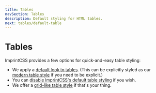 ```yaml
---
title: Tables
navSection: Tables
description: Default styling for HTML tables.
next: tables/default-table
---
```


# Tables

ImprintCSS provides a few options for quick-and-easy table styling:

* We apply a [default look to tables](/tables/default-table). (This can be explicitly styled as our [modern table style](/tables/modern-table) if you need to be explicit.)
* You can [disable ImprintCSS's default table styling](/tables/unstyled-table) if you wish.
* We offer a [grid-like table style](/tables/grid-table) if that's your thing.